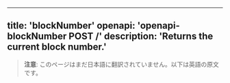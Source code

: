 <!-- AUTO-GENERATED-CONTENT:START (ENGLISH-COPY) -->
---
title: 'blockNumber'
openapi: 'openapi-blockNumber POST /'
description: 'Returns the current block number.'
---

> **注意**: このページはまだ日本語に翻訳されていません。以下は英語の原文です。
